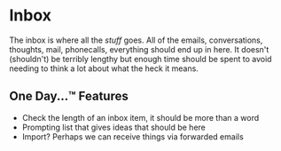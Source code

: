 
<Meta title="Docs/GTD/Inbox" />

# Inbox

The inbox is where all the *stuff* goes. All of the emails, conversations, thoughts,
mail, phonecalls, everything should end up in here. It doesn't (shouldn't) be terribly
lengthy but enough time should be spent to avoid needing to think a lot about what the
heck it means.


## One Day...™ Features

- Check the length of an inbox item, it should be more than a word
- Prompting list that gives ideas that should be here
- Import? Perhaps we can receive things via forwarded emails
